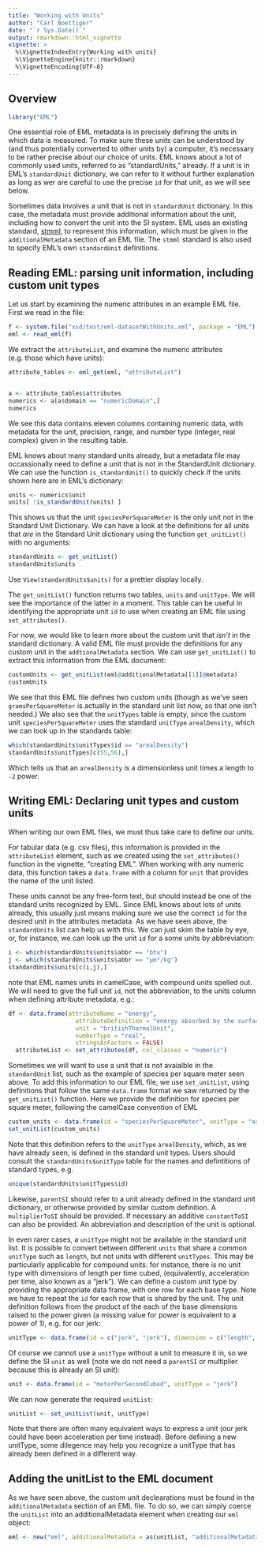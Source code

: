 ```yaml
---
title: "Working with Units"
author: "Carl Boettiger"
date: "`r Sys.Date()`"
output: rmarkdown::html_vignette
vignette: >
  %\VignetteIndexEntry{Working with units}
  %\VignetteEngine{knitr::rmarkdown}
  %\VignetteEncoding{UTF-8}
---
```


## Overview

```r
library("EML")
```

One essential role of EML metadata is in precisely defining the units in which data is measured. To make sure these units can be understood by (and thus potentially converted to other units by) a computer, it's necessary to be rather precise about our choice of units.  EML knows about a lot of commonly used units, referred to as "standardUnits," already.  If a unit is in EML's `standardUnit` dictionary, we can refer to it without further explanation as long as wer are careful to use the precise `id` for that unit, as we will see below.

Sometimes data involves a unit that is not in `standardUnit` dictionary.  In this case, the metadata must provide additional information about the unit, including how to convert the unit into the SI system.  EML uses an existing standard, [stmml](http://www.ch.ic.ac.uk/rzepa/codata2/), to represent this information, which must be given in the `additionalMetadata` section of an EML file.  The `stmml` standard is also used to specify EML's own `standardUnit` definitions.



## Reading EML: parsing unit information, including custom unit types


Let us start by examining the numeric attributes in an example EML file.  First we read in the file:


```r
f <- system.file("xsd/test/eml-datasetWithUnits.xml", package = "EML")
eml <- read_eml(f)
```

We extract the `attributeList`, and examine the numeric attributes (e.g. those which have units): 

```r
attribute_tables <- eml_get(eml, "attributeList")


a <- attribute_tables$attributes
numerics <- a[a$domain == "numericDomain",]
numerics
```

We see this data contains eleven columns containing numeric data, with metadata for the unit, precision, range, and number type (integer, real complex) given in the resulting table.  

EML knows about many standard units already, but a metadata file may occassionally need to define a unit that is not in the StandardUnit dictionary.  We can use the function `is_standardUnit()` to quickly check if the units shown here are in EML's dictionary:


```r
units <- numerics$unit
units[ !is_standardUnit(units) ]
```

This shows us that the unit `speciesPerSquareMeter` is the only unit not in the Standard Unit Dictionary.  We can have a look at the definitions for all units that *are* in the Standard Unit dictionary using the function `get_unitList()` with no arguments:

```r
standardUnits <- get_unitList()
standardUnits$units
```

Use `View(standardUnits$units)` for a prettier display locally.

The `get_unitList()` function returns two tables, `units` and `unitType`.  We will see the importance of the latter in a moment.  This table can be useful in identifying the appropriate unit `id` to use when creating an EML file using `set_attributes()`.  

For now, we would like to learn more about the custom unit that *isn't* in the standard dictionary.  A valid EML file must provide the definitions for any custom unit in the `addtionalMetadata` section.  We can use `get_unitList()` to extract this information from the EML document:


```r
customUnits <- get_unitList(eml@additionalMetadata[[1]]@metadata)
customUnits
```


We see that this EML file defines two custom units (though as we've seen `gramsPerSquareMeter` is actually in the standard unit list now, so that one isn't needed.)  We also see that the `unitTypes` table is empty, since the custom unit `speciesPerSquareMeter` uses the standard `unitType` `arealDensity`, which we can look up in the standards table:

```r

which(standardUnits$unitTypes$id == "arealDensity")
standardUnits$unitTypes[c(55,56),]
```

Which tells us that an `arealDensity` is a dimensionless unit times a length to `-2` power.  


## Writing EML: Declaring unit types and custom units

When writing our own EML files, we must thus take care to define our units.  

For tabular data (e.g. csv files), this information is provided in the `attributeList` element, such as we created using the `set_attributes()` function in the vignette, "creating EML". When working with any numeric data, this function takes a `data.frame` with a column for `unit` that provides the name of the unit listed.  

These units cannot be any free-form text, but should instead be one of the standard units recognized by EML. Since EML knows about lots of units already, this usually just means making sure we use the correct `id` for the desired unit in the attributes metadata.  As we have seen above, the `standardUnits` list can help us with this. We can just skim the table by eye, or, for instance, we can look up the unit `id` for a some units by abbreviation:

```r
i <- which(standardUnits$units$abbr == "btu")
j <- which(standardUnits$units$abbr == "μm³/kg")
standardUnits$units[c(i,j),]
```

note that EML names units in camelCase, with compound units spelled out.  We will need to give the full unit `id`, not the abbreviation, to the units column when defining attribute metadata, e.g.:

```r
df <- data.frame(attributeName = "energy", 
                   attributeDefinition = "energy absorbed by the surface", 
                   unit = "britishThermalUnit", 
                   numberType = "real",
                   stringsAsFactors = FALSE)
  attributeList <- set_attributes(df, col_classes = "numeric")
```


Sometimes we will want to use a unit that is not avaialble in the `standardUnit` list, such as the example of species per square meter seen above.  To add this information to our EML file, we use `set_unitList`, using definitions that follow the same `data.frame` format we saw returned by the `get_unitList()` function.    Here we provide the definition for species per square meter, following the camelCase convention of EML

```r
custom_units <- data.frame(id = "speciesPerSquareMeter", unitType = "arealDensity", parentSI = "numberPerSquareMeter", multiplierToSI = 1, description = "number of species per square meter")
set_unitList(custom_units)
```


Note that this definition refers to the `unitType` `arealDensity`, which, as we have already seen, is defined in the standard unit types.  Users should consult the `standardUnits$unitType` table for the names and defintitions of standard types, e.g.

```r
unique(standardUnits$unitTypes$id)
```

Likewise, `parentSI` should refer to a unit already defined in the standard unit dictionary, or otherwise provided by similar custom definition. A
`multiplierToSI` should be provided.  If necessary an additive `constantToSI` can also be provided.  An abbreviation and description of the unit is optional. 

In even rarer cases, a `unitType` might not be available in the standard unit list. It is possible to convert between different `units` that share a common `unitType` such as `length`, but not units with different `unitTypes`.  This may be particularly applicable for compound units: for instance, there is no unit type with dimensions of length per time cubed, (equivalently, acceleration per time, also known as a "jerk").  We can define a custom unit type by providing the appropriate data frame, with one row for each base type.  Note we have to repeat the `id` for each row that is shared by the unit.  The unit definition follows from the product of the each of the base dimensions raised to the power given (a missing value for power is equivalent to a power of 1), e.g. for our jerk:

```r
unitType <- data.frame(id = c("jerk", "jerk"), dimension = c("length", "time"), power = c(1, -3) )
```

Of course we cannot use a `unitType` without a unit to measure it in, so we define the SI `unit` as well (note we do not need a `parentSI` or multiplier because this is already an SI unit): 

```r
unit <- data.frame(id = "meterPerSecondCubed", unitType = "jerk")
```

We can now generate the required `unitList`:

```r
unitList <- set_unitList(unit, unitType)
```

Note that there are often many equivalent ways to express a unit (our jerk could have been acceleration per time instead). Before defining a new unitType, some dilegence may help you recognize a unitType that has already been defined in a different way. 


## Adding the unitList to the EML document

As we have seen above, the custom unit declearations must be found in the `additionalMetadata` section of an EML file.  To do so, we can simply coerce the `unitList` into an additionalMetadata element when creating our `eml` object:

```r
eml <- new("eml", additionalMetadata = as(unitList, "additionalMetadata"))
```

<!--

------------



In principle the EML declaration includes all information necessary to define functions for converting beween different units of a common `unitType`.  

`udunits2` package

```r
library("udunits2")
```

-->
